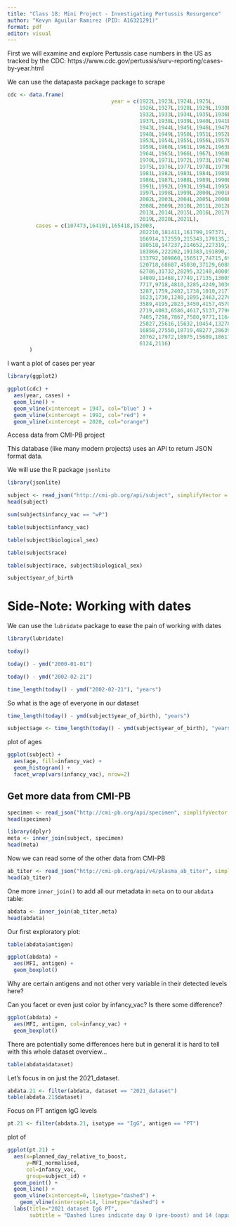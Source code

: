 ```yaml
---
title: "Class 18: Mini Project - Investigating Pertussis Resurgence"
author: "Kevyn Aguilar Ramirez (PID: A16321291)"
format: pdf
editor: visual
---
```


First we will examine and explore Pertussis case numbers in the US as tracked by the CDC:
https://www.cdc.gov/pertussis/surv-reporting/cases-by-year.html

We can use the datapasta package package to scrape 
```r
cdc <- data.frame(
                                 year = c(1922L,1923L,1924L,1925L,
                                          1926L,1927L,1928L,1929L,1930L,1931L,
                                          1932L,1933L,1934L,1935L,1936L,
                                          1937L,1938L,1939L,1940L,1941L,1942L,
                                          1943L,1944L,1945L,1946L,1947L,
                                          1948L,1949L,1950L,1951L,1952L,
                                          1953L,1954L,1955L,1956L,1957L,1958L,
                                          1959L,1960L,1961L,1962L,1963L,
                                          1964L,1965L,1966L,1967L,1968L,1969L,
                                          1970L,1971L,1972L,1973L,1974L,
                                          1975L,1976L,1977L,1978L,1979L,1980L,
                                          1981L,1982L,1983L,1984L,1985L,
                                          1986L,1987L,1988L,1989L,1990L,
                                          1991L,1992L,1993L,1994L,1995L,1996L,
                                          1997L,1998L,1999L,2000L,2001L,
                                          2002L,2003L,2004L,2005L,2006L,2007L,
                                          2008L,2009L,2010L,2011L,2012L,
                                          2013L,2014L,2015L,2016L,2017L,2018L,
                                          2019L,2020L,2021L),
         cases = c(107473,164191,165418,152003,
                                          202210,181411,161799,197371,
                                          166914,172559,215343,179135,265269,
                                          180518,147237,214652,227319,103188,
                                          183866,222202,191383,191890,109873,
                                          133792,109860,156517,74715,69479,
                                          120718,68687,45030,37129,60886,
                                          62786,31732,28295,32148,40005,
                                          14809,11468,17749,17135,13005,6799,
                                          7717,9718,4810,3285,4249,3036,
                                          3287,1759,2402,1738,1010,2177,2063,
                                          1623,1730,1248,1895,2463,2276,
                                          3589,4195,2823,3450,4157,4570,
                                          2719,4083,6586,4617,5137,7796,6564,
                                          7405,7298,7867,7580,9771,11647,
                                          25827,25616,15632,10454,13278,
                                          16858,27550,18719,48277,28639,32971,
                                          20762,17972,18975,15609,18617,
                                          6124,2116)
       )
```

I want a plot of cases per year

```r
library(ggplot2)

ggplot(cdc) +
  aes(year, cases) +
  geom_line() +
  geom_vline(xintercept = 1947, col="blue" ) +
  geom_vline(xintercept = 1992, col="red") +
  geom_vline(xintercept = 2020, col="orange")
```

Access data from CMI-PB project

This database (like many modern projects) uses an API to return JSON format data.

We will use the R package `jsonlite`

```r
library(jsonlite)

subject <- read_json("http://cmi-pb.org/api/subject", simplifyVector = TRUE) 
head(subject)

```

```r
sum(subject$infancy_vac == "wP")
```

```r
table(subject$infancy_vac)
```

```r
table(subject$biological_sex)

table(subject$race)
```

```r
table(subject$race, subject$biological_sex)
```

```r
subject$year_of_birth
```

# Side-Note: Working with dates

We can use the `lubridate` package to ease the pain of working with dates

```r
library(lubridate)

today()
```

```r
today() - ymd("2000-01-01")
```

```r
today() - ymd("2002-02-21")
```

```r
time_length(today() - ymd("2002-02-21"), "years")
```


So what is the age of everyone in our dataset

```r
time_length(today() - ymd(subject$year_of_birth), "years")
```

```r
subject$age <- time_length(today() - ymd(subject$year_of_birth), "years")
```

plot of ages

```r
ggplot(subject) +
  aes(age, fill=infancy_vac) +
  geom_histogram() +
  facet_wrap(vars(infancy_vac), nrow=2)
```

## Get more data from CMI-PB

```r
specimen <- read_json("http://cmi-pb.org/api/specimen", simplifyVector = TRUE) 
head(specimen)
```



```r
library(dplyr)
meta <- inner_join(subject, specimen)
head(meta)
```

Now we can read some of the other data from CMI-PB

```r
ab_titer <- read_json("http://cmi-pb.org/api/v4/plasma_ab_titer", simplifyVector = T)
head(ab_titer)
```

One more `inner_join()` to add all our metadata in `meta` on to our `abdata` table:

```r
abdata <- inner_join(ab_titer,meta)
head(abdata)
```


Our first exploratory plot: 
```r
table(abdata$antigen)
```

```r
ggplot(abdata) +
  aes(MFI, antigen) +
  geom_boxplot()

```

Why are certain antigens and not other very variable in their detected levels here?

Can you facet or even just color by infancy_vac? Is there some difference?

```r
ggplot(abdata) +
  aes(MFI, antigen, col=infancy_vac) +
  geom_boxplot()
```

There are potentially some differences here but in general it is hard to tell with this whole dataset overview...

```r
table(abdata$dataset)
```

Let's focus in on just the 2021_dataset.

```r
abdata.21 <- filter(abdata, dataset == "2021_dataset")
table(abdata.21$dataset)
```

Focus on PT antigen IgG levels
```r
pt.21 <- filter(abdata.21, isotype == "IgG", antigen == "PT")
```

plot of
```r
ggplot(pt.21) +
  aes(x=planned_day_relative_to_boost,
      y=MFI_normalised,
      col=infancy_vac,
      group=subject_id) +
  geom_point() +
  geom_line() +
  geom_vline(xintercept=0, linetype="dashed") +
    geom_vline(xintercept=14, linetype="dashed") +
  labs(title="2021 dataset IgG PT",
       subtitle = "Dashed lines indicate day 0 (pre-boost) and 14 (apparent peak levels)")
```



